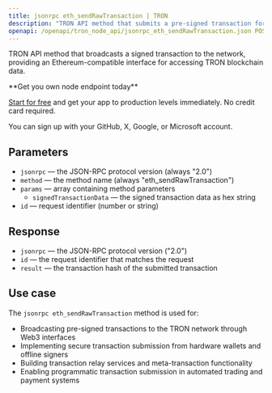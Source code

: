 ```yaml
---
title: jsonrpc eth_sendRawTransaction | TRON
description: "TRON API method that submits a pre-signed transaction for broadcast to the network. This method provides Ethereum-compatible interface for TRON blockchain."
openapi: /openapi/tron_node_api/jsonrpc_eth_sendRawTransaction.json POST /95e61622bf6a8af293978377718e3b77/jsonrpc
---
```


TRON API method that broadcasts a signed transaction to the network, providing an Ethereum-compatible interface for accessing TRON blockchain data.

<Check>
**Get you own node endpoint today**

[Start for free](https://console.chainstack.com/) and get your app to production levels immediately. No credit card required.

You can sign up with your GitHub, X, Google, or Microsoft account.
</Check>

## Parameters

* `jsonrpc` — the JSON-RPC protocol version (always "2.0")
* `method` — the method name (always "eth_sendRawTransaction")
* `params` — array containing method parameters
  * `signedTransactionData` — the signed transaction data as hex string
* `id` — request identifier (number or string)

## Response

* `jsonrpc` — the JSON-RPC protocol version ("2.0")
* `id` — the request identifier that matches the request
* `result` — the transaction hash of the submitted transaction

## Use case

The `jsonrpc eth_sendRawTransaction` method is used for:

* Broadcasting pre-signed transactions to the TRON network through Web3 interfaces
* Implementing secure transaction submission from hardware wallets and offline signers
* Building transaction relay services and meta-transaction functionality
* Enabling programmatic transaction submission in automated trading and payment systems
